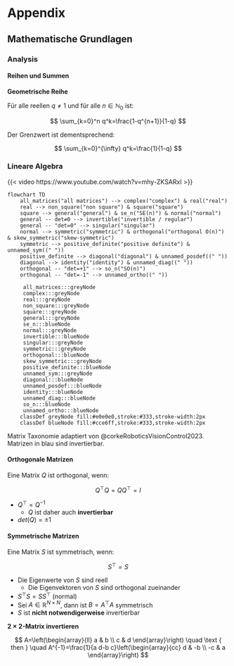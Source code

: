 # Appendix {.unnumbered}

## Mathematische Grundlagen

### Analysis

#### Reihen und Summen

**Geometrische Reihe**

Für alle reellen $q \neq 1$ und für alle $n \in \mathbb{N}_0$ ist:

$$
\sum_{k=0}^n q^k=\frac{1-q^{n+1}}{1-q}
$$

Der Grenzwert ist dementsprechend:

$$
\sum_{k=0}^{\infty} q^k=\frac{1}{1-q}
$$

### Lineare Algebra

{{< video https://www.youtube.com/watch?v=mhy-ZKSARxI >}}

::: {#fig-matrix-taxonomy}

```mermaid
flowchart TD
    all_matrices("all matrices") --> complex("complex") & real("real")
    real --> non_square("non square") & square("square")
    square --> general("general") & se_n("SE(n)") & normal("normal")
    general -- det≠0 --> invertible("invertible / regular")
    general -- "det=0" --> singular("singular")
    normal --> symmetric("symmetric") & orthogonal("orthogonal O(n)") & skew_symmetric("skew-symmetric")
    symmetric --> positive_definite("positive definite") & unnamed_sym((" "))
    positive_definite --> diagonal("diagonal") & unnamed_posdef((" "))
    diagonal --> identity("identity") & unnamed_diag((" "))
    orthogonal -- "det=+1" --> so_n("SO(n)")
    orthogonal -- "det=-1" --> unnamed_ortho((" "))

     all_matrices:::greyNode
     complex:::greyNode
     real:::greyNode
     non_square:::greyNode
     square:::greyNode
     general:::greyNode
     se_n:::blueNode
     normal:::greyNode
     invertible:::blueNode
     singular:::greyNode
     symmetric:::greyNode
     orthogonal:::blueNode
     skew_symmetric:::greyNode
     positive_definite:::blueNode
     unnamed_sym:::greyNode
     diagonal:::blueNode
     unnamed_posdef:::blueNode
     identity:::blueNode
     unnamed_diag:::blueNode
     so_n:::blueNode
     unnamed_ortho:::blueNode
    classDef greyNode fill:#e0e0e0,stroke:#333,stroke-width:2px
    classDef blueNode fill:#cce6ff,stroke:#333,stroke-width:2px
```

Matrix Taxonomie adaptiert von @corkeRoboticsVisionControl2023. Matrizen in blau sind invertierbar. 

:::

#### Orthogonale Matrizen

Eine Matrix $Q$ ist orthogonal, wenn:   

$$
Q^\top Q = Q Q^\top = I
$$


- $Q^\top = Q^{-1}$
    - $Q$ ist daher auch **invertierbar**
- $det(Q) = \pm 1$

#### Symmetrische Matrizen

Eine Matrix $S$ ist symmetrisch, wenn:

$$
S^\top = S
$$

- Die Eigenwerte von $S$ sind reell
    - Die Eigenvektoren von $S$ sind orthogonal zueinander
- $S^\top S = S S^\top$ (normal)
- Sei $A \in \mathbb{R}^{N \times N}$, dann ist $B=A^\top A$ symmetrisch
- $S$ ist **nicht notwendigerweise** invertierbar


**$2\times2$-Matrix invertieren**

$$
A=\left(\begin{array}{ll}
a & b \\
c & d
\end{array}\right) \quad \text { then } \quad A^{-1}=\frac{1}{a d-b c}\left(\begin{array}{cc}
d & -b \\
-c & a
\end{array}\right)
$$